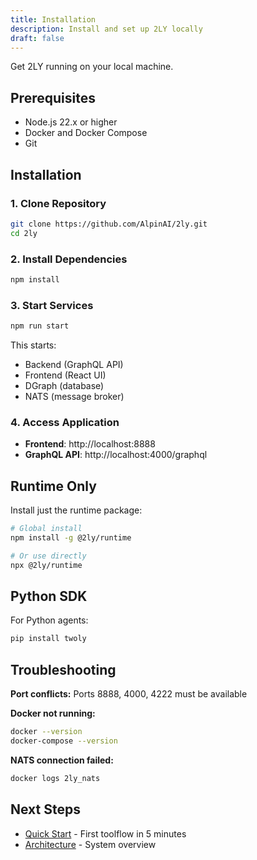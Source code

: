 ```yaml
---
title: Installation
description: Install and set up 2LY locally
draft: false
---
```


Get 2LY running on your local machine.

## Prerequisites

- Node.js 22.x or higher
- Docker and Docker Compose
- Git

## Installation

### 1. Clone Repository

```bash
git clone https://github.com/AlpinAI/2ly.git
cd 2ly
```

### 2. Install Dependencies

```bash
npm install
```

### 3. Start Services

```bash
npm run start
```

This starts:
- Backend (GraphQL API)
- Frontend (React UI)
- DGraph (database)
- NATS (message broker)

### 4. Access Application

- **Frontend**: http://localhost:8888
- **GraphQL API**: http://localhost:4000/graphql

## Runtime Only

Install just the runtime package:

```bash
# Global install
npm install -g @2ly/runtime

# Or use directly
npx @2ly/runtime
```

## Python SDK

For Python agents:

```bash
pip install twoly
```

## Troubleshooting

**Port conflicts:** Ports 8888, 4000, 4222 must be available

**Docker not running:**
```bash
docker --version
docker-compose --version
```

**NATS connection failed:**
```bash
docker logs 2ly_nats
```

## Next Steps

- [Quick Start](/getting-started/quick-start) - First toolflow in 5 minutes
- [Architecture](/getting-started/architecture) - System overview